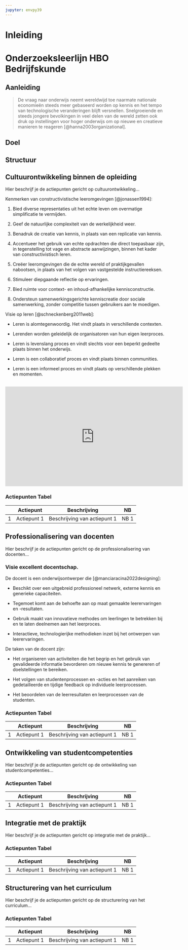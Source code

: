 ```yaml
---
jupyter: envpy39
---
```


# Inleiding

# Onderzoeksleerlijn HBO Bedrijfskunde

## Aanleiding

> De vraag naar onderwijs neemt wereldwijd toe naarmate nationale economieën steeds meer gebaseerd worden op kennis en het tempo van technologische veranderingen blijft versnellen. Snelgroeiende en steeds jongere bevolkingen in veel delen van de wereld zetten ook druk op instellingen voor hoger onderwijs om op nieuwe en creatieve manieren te reageren [@hanna2003organizational].

## Doel

## Structuur

## Cultuurontwikkeling binnen de opleiding

Hier beschrijf je de actiepunten gericht op cultuurontwikkeling...

Kenmerken van constructivistische leeromgevingen [@jonassen1994]:

1.  Bied diverse representaties uit het echte leven om overmatige simplificatie te vermijden.

2.  Geef de natuurlijke complexiteit van de werkelijkheid weer.

3.  Benadruk de creatie van kennis, in plaats van een replicatie van kennis.

4.  Accentueer het gebruik van echte opdrachten die direct toepasbaar zijn, in tegenstelling tot vage en abstracte aanwijzingen, binnen het kader van constructivistisch leren.

5.  Creëer leeromgevingen die de echte wereld of praktijkgevallen nabootsen, in plaats van het volgen van vastgestelde instructiereeksen.

6.  Stimuleer diepgaande reflectie op ervaringen.

7.  Bied ruimte voor context- en inhoud-afhankelijke kennisconstructie.

8.  Ondersteun samenwerkingsgerichte kenniscreatie door sociale samenwerking, zonder competitie tussen gebruikers aan te moedigen.

Visie op leren [@schneckenberg2011web]:

-   Leren is alomtegenwoordig. Het vindt plaats in verschillende contexten.

-   Lerenden worden geleidelijk de organisatoren van hun eigen leerproces.

-   Leren is levenslang proces en vindt slechts voor een beperkt gedeelte plaats binnen het onderwijs.

-   Leren is een collaboratief proces en vindt plaats binnen communities.

-   Leren is een informeel proces en vindt plaats op verschillende plekken en momenten.\
    \

```{=html}
<div class="ratio ratio-16x9">
              <iframe
                width="560"
                height="315"
                src="https://www.youtube.com/embed/VAq7qJ2nzAQ?si=6dSSGMidWUQIXhQu"
                title="YouTube video player"
                frameborder="0"
                allow="accelerometer; autoplay; clipboard-write; encrypted-media; gyroscope; picture-in-picture; web-share"
                allowfullscreen
              ></iframe>
            </div>
```
### Actiepunten Tabel

|     | Actiepunt   | Beschrijving                 | NB   |
|-----|-------------|------------------------------|------|
| 1   | Actiepunt 1 | Beschrijving van actiepunt 1 | NB 1 |

## Professionalisering van docenten

Hier beschrijf je de actiepunten gericht op de professionalisering van docenten...

### Visie excellent docentschap.

De docent is een onderwijsontwerper die [@manciaracina2022designing]:

-   Beschikt over een uitgebreid professioneel netwerk, externe kennis en generieke capaciteiten.

-   Tegemoet komt aan de behoefte aan op maat gemaakte leerervaringen en -resultaten.

-   Gebruik maakt van innovatieve methodes om leerlingen te betrekken bij en te laten deelnemen aan het leerproces.

-   Interactieve, technologierijke methodieken inzet bij het ontwerpen van leerervaringen.

De taken van de docent zijn:

-   Het organiseren van activiteiten die het begrip en het gebruik van gevalideerde informatie bevorderen om nieuwe kennis te genereren of doelstellingen te bereiken.

-   Het volgen van studentenprocessen en -acties en het aanreiken van gedetailleerde en tijdige feedback op individuele leerprocessen.

-   Het beoordelen van de leerresultaten en leerprocessen van de studenten.

### Actiepunten Tabel

|     | Actiepunt   | Beschrijving                 | NB   |
|-----|-------------|------------------------------|------|
| 1   | Actiepunt 1 | Beschrijving van actiepunt 1 | NB 1 |

## Ontwikkeling van studentcompetenties

Hier beschrijf je de actiepunten gericht op de ontwikkeling van studentcompetenties...

### Actiepunten Tabel

|     | Actiepunt   | Beschrijving                 | NB   |
|-----|-------------|------------------------------|------|
| 1   | Actiepunt 1 | Beschrijving van actiepunt 1 | NB 1 |

## Integratie met de praktijk

Hier beschrijf je de actiepunten gericht op integratie met de praktijk...

### Actiepunten Tabel

|     | Actiepunt   | Beschrijving                 | NB   |
|-----|-------------|------------------------------|------|
| 1   | Actiepunt 1 | Beschrijving van actiepunt 1 | NB 1 |

## Structurering van het curriculum

Hier beschrijf je de actiepunten gericht op de structurering van het curriculum...

### Actiepunten Tabel

|     | Actiepunt   | Beschrijving                 | NB   |
|-----|-------------|------------------------------|------|
| 1   | Actiepunt 1 | Beschrijving van actiepunt 1 | NB 1 |
